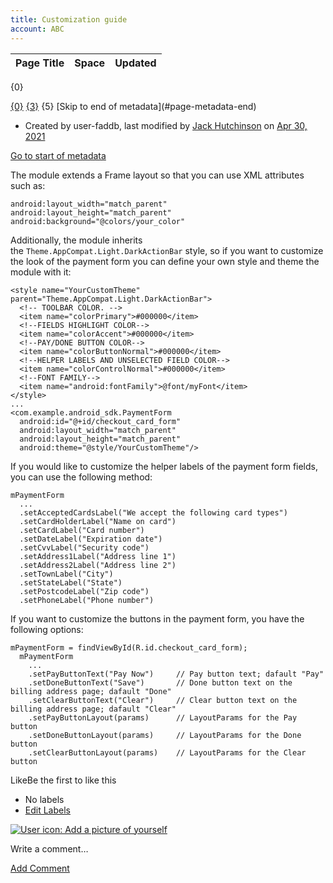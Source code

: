 ```yaml
---
title: Customization guide
account: ABC
---
```


<table class="aui"> <thead> <tr class="header"> <th class="search-result-title">Page Title</th> <th class="search-result-space">Space</th> <th class="search-result-date">Updated</th> </tr> </thead> </table> <p class="search-result-count">{0}</p> <tr class="search-result"> <td class="search-result-title"><a href="{1}" class="content-type-{2}"><span>{0}</span></a></td> <td class="search-result-space"><a class="space" href="/display/{4}/" title="{3}">{3}</a></td> <td class="search-result-date"><span class="date" title="{6}">{5}</span></td> </tr> [Skip to end of metadata](#page-metadata-end)

*   Created by user-faddb, last modified by [Jack Hutchinson](    /display/~jack.hutchinson
    ) on [Apr 30, 2021](/pages/diffpagesbyversion.action?pageId=2785814&selectedPageVersions=14&selectedPageVersions=15 "Show changes")

[Go to start of metadata](#page-metadata-start)

The module extends a Frame layout so that you can use XML attributes such as:

    android:layout_width="match_parent"
    android:layout_height="match_parent"
    android:background="@colors/your_color"

  

Additionally, the module inherits the `Theme.AppCompat.Light.DarkActionBar` style, so if you want to customize the look of the payment form you can define your own style and theme the module with it:

    <style name="YourCustomTheme" parent="Theme.AppCompat.Light.DarkActionBar">
      <!-- TOOLBAR COLOR. -->
      <item name="colorPrimary">#000000</item>
      <!--FIELDS HIGHLIGHT COLOR-->
      <item name="colorAccent">#000000</item>
      <!--PAY/DONE BUTTON COLOR-->
      <item name="colorButtonNormal">#000000</item>
      <!--HELPER LABELS AND UNSELECTED FIELD COLOR-->
      <item name="colorControlNormal">#000000</item>
      <!--FONT FAMILY-->
      <item name="android:fontFamily">@font/myFont</item>
    </style>
    ...
    <com.example.android_sdk.PaymentForm
      android:id="@+id/checkout_card_form"
      android:layout_width="match_parent"
      android:layout_height="match_parent"
      android:theme="@style/YourCustomTheme"/>

  

If you would like to customize the helper labels of the payment form fields, you can use the following method:

    mPaymentForm
      ...
      .setAcceptedCardsLabel("We accept the following card types")
      .setCardHolderLabel("Name on card")
      .setCardLabel("Card number")
      .setDateLabel("Expiration date")
      .setCvvLabel("Security code")
      .setAddress1Label("Address line 1")
      .setAddress2Label("Address line 2")
      .setTownLabel("City")
      .setStateLabel("State")
      .setPostcodeLabel("Zip code")
      .setPhoneLabel("Phone number")

  

If you want to customize the buttons in the payment form, you have the following options:

    mPaymentForm = findViewById(R.id.checkout_card_form);
      mPaymentForm
        ...
        .setPayButtonText("Pay Now")     // Pay button text; dafault "Pay"
        .setDoneButtonText("Save")       // Done button text on the billing address page; dafault "Done"
        .setClearButtonText("Clear")     // Clear button text on the billing address page; dafault "Clear"
        .setPayButtonLayout(params)      // LayoutParams for the Pay button
        .setDoneButtonLayout(params)     // LayoutParams for the Done button
        .setClearButtonLayout(params)    // LayoutParams for the Clear button

LikeBe the first to like this

*   No labels
*   [Edit Labels](# "Edit Labels (Type 'l')")

[![User icon: Add a picture of yourself](/s/en_GB/7901/abf7b35644d5a5d1d7e4b0969a83e8eb2b569fb5/_/images/icons/profilepics/add_profile_pic.svg)](/users/profile/editmyprofilepicture.action)

Write a comment…

[Add Comment](/display/DOCS/Customization+guide?showComments=true&showCommentArea=true#addcomment)